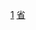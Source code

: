 {{Catnav|頁面分類|...|依中国各省来作的分类|中国各省行政区划|河北行政区划|河北县级行政区}}
{{Catnav|頁面分類|...|中华人民共和国行政区划|县级行政区|中国县份|中国各省县份}}

[[Category:河北县级行政区|1]]
[[Category:中国各省县份|省{{PAGENAME}}]]